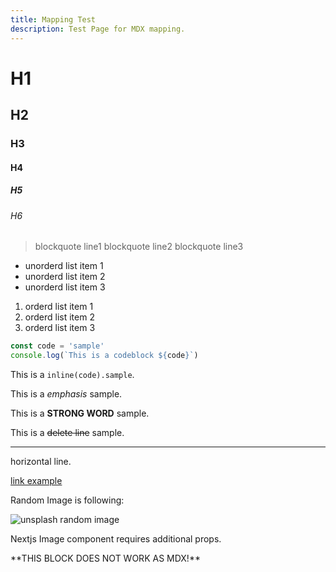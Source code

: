```yaml
---
title: Mapping Test
description: Test Page for MDX mapping.
---
```


# H1

## H2

### H3

#### H4

##### H5

###### H6

> blockquote line1
> blockquote line2
> blockquote line3

- unorderd list item 1
- unorderd list item 2
- unorderd list item 3

1. orderd list item 1
2. orderd list item 2
3. orderd list item 3

```javascript
const code = 'sample'
console.log(`This is a codeblock ${code}`)
```

This is a `inline(code).sample`.

This is a _emphasis_ sample.

This is a **STRONG WORD** sample.

This is a ~~delete line~~ sample.

---

horizontal line.

[link example](https://example.com)

Random Image is following:

![unsplash random image](https://source.unsplash.com/random '{"width":800,"height":600}')

Nextjs Image component requires additional props.

<div>
    **THIS BLOCK DOES NOT WORK AS MDX!**
</div>
